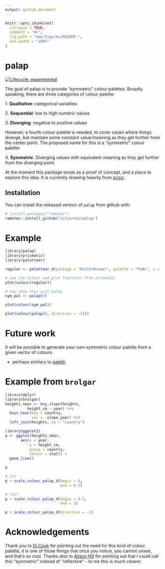 ```yaml
---
output: github_document
---
```


<!-- README.md is generated from README.Rmd. Please edit that file -->

```r
knitr::opts_chunk$set(
  collapse = TRUE,
  comment = "#>",
  fig.path = "man/figures/README-",
  out.width = "100%"
)
```

# palap

<!-- badges: start -->
[![Lifecycle: experimental](https://img.shields.io/badge/lifecycle-experimental-orange.svg)](https://www.tidyverse.org/lifecycle/#experimental)
<!-- badges: end -->

The goal of palap is to provide "symmetric" colour palettes. Broadly speaking, there are three categories of colour palette:

1\. **Qualitative**: categorical variables

2\. **Sequential**: low to high numeric values

3\. **Diverging**: negative to positive values

However, a fourth colour palette is needed, to cover cases where things diverge, but maintain some constant value/meaning as they get further from the center point. The proposed name for this is a "symmetric" colour palette:

4\. **Symmetric**: Diverging values with equivalent meaning as they get further from the diverging point.

At the moment this package exists as a proof of concept, and a place to explore this idea. It is currently drawing heavily from [scico](https://github.com/thomasp85/scico).

## Installation

You can install the released version of `palap` from github with:

``` r
# install.packages("remotes")
remotes::install_github("njtierney/palap")
```

# Example

```r
library(palap)
library(prismatic)
library(paletteer)

regular <- paletteer_d(package = "RColorBrewer", palette = "PuBu", n = 8)

# use the colour and plot functions from prismatic
plot(colour(regular))
```


```r
# now show this with palap
sym_pal <- palap(8)

plot(colour(sym_pal))
```


```r
plot(colour(palap(8, direction = -1)))
```

# Future work

It will be possible to generate your own symmetric colour palette from a given vector of colours.

- perhaps similary to [paletti](https://github.com/EdwinTh/paletti).


# Example from `brolgar`

```r
library(dplyr)
library(brolgar)
heights_near <- key_slope(heights,
          height_cm ~ year) %>%
  keys_near(key = country,
            var = .slope_year) %>%
  left_join(heights, by = "country")

library(ggplot2)
p <- ggplot(heights_near,
       aes(x = year,
           y = height_cm,
           group = country,
           colour = stat)) +
  geom_line()

p

# lhs
p + scale_colour_palap_d(begin = 0,
                         end = 0.5)

# rhs?
p + scale_colour_palap_d(begin = 0.5,
                         end = 1)

p + scale_colour_palap_d(direction = -1)

```

# Acknowledgements

Thank you to [Di Cook](http://dicook.org/) for pointing out the need for this kind of colour palette, it is one of those things that once you notice, you cannot unsee, and that's so cool. Thanks also to [Alison Hill](https://alison.rbind.io/) for pointing out that I could call this "symmetric" instead of "reflective" - to me this is much clearer.
